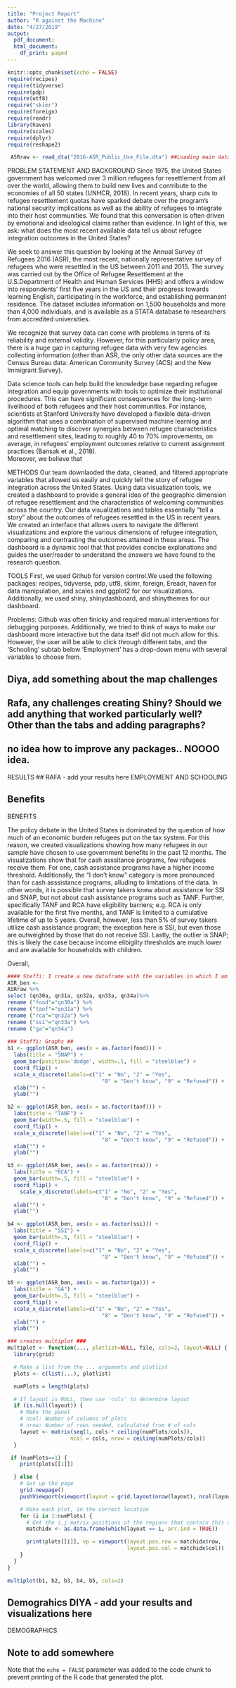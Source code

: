 ```yaml
---
title: "Project Report"
author: "R against the Machine"
date: "4/27/2019"
output:
  pdf_document: 
  html_document:
    df_print: paged
---
```


```r
knitr::opts_chunk$set(echo = FALSE)
require(recipes)
require(tidyverse)
require(pdp)
require(utf8)
require("skimr")
require(foreign)
require(readr)
library(haven)
require(scales)
require(dplyr)
require(reshape2)
```
```r
 ASRraw <- read_dta("2016-ASR_Public_Use_File.dta") ##Loading main dataset
```
PROBLEM STATEMENT AND BACKGROUND
Since 1975, the United States government has welcomed over 3 million refugees for resettlement from all over the world, allowing them to build new lives and contribute to the economies of all 50 states (UNHCR, 2018). In recent years, sharp cuts to refugee resettlement quotas have sparked debate over the program’s national security implications as well as the ability of refugees to integrate into their host communities. We found that this conversation is often driven by emotional and ideological claims rather than evidence.  In light of this, we ask: what does the most recent available data tell us about refugee integration outcomes in the United States?

We seek to answer this question by looking at the Annual Survey of Refugees 2016 (ASR), the most recent, nationally representative survey of refugees who were resettled in the US between 2011 and 2015. The survey was carried out by the Office of Refugee Resettlement at the U.S.Department of Health and Human Services (HHS) and offers a window into respondents' first five years in the US and their progress towards learning English, participating in the workforce, and establishing permanent residence. The dataset includes information on 1,500 households and more than 4,000 individuals, and is available as a STATA database to researchers from accredited universities.

We recognize that survey data can come with problems in terms of its reliability and external validity. However, for this particularly policy area, there is a huge gap in capturing refugee data with very few agencies collecting information (other than ASR, the only other data sources are the Census Bureau data: American Community Survey (ACS) and the New Immigrant Survey). 

Data science tools can help build the knowledge base regarding refugee integration and equip governments with tools to optimize their institutional procedures. This can have significant consequences for the long-term livelihood of both refugees and their host communities. For instance, scientists at Stanford University have developed a flexible data-driven algorithm that uses a combination of supervised machine learning and optimal matching to discover synergies between refugee characteristics and resettlement sites, leading to roughly 40 to 70% improvements, on average, in refugees’ employment outcomes relative to current assignment practices (Bansak et al., 2018).  
Moreover, we believe that 

METHODS
Our team downlaoded the data, cleaned, and filtered appropriate variables that allowed us easily and quickly tell the story of refugee integration across the United States. Using data visualization tools, we created a dashboard to provide a general idea of the geographic dimension of refugee resettlement and the characteristics of welcoming communities across the country. Our data visualizations and tables essentially “tell a story” about the outcomes of refugees resettled in the US in recent years. We created an interface that allows users to navigate the different visualizations and explore the various dimensions of refugee integration, comparing and contrasting the outcomes attained in these areas. The dashboard is a dynamic tool that that provides concise explanations and guides the user/reader to understand the answers we have found to the research question.

TOOLS
First, we used Github for version control.We used the following packages: recipes, tidyverse, pdp, utf8, skimr, foreign, Ereadr, haven for data manipulation, and scales and ggplot2 for our visualizations. Additionally, we used shiny, shinydashboard, and shinythemes for our dashboard.   

Problems: Github was often finicky and required manual interventions for debugging purposes. Additionally, we tried to think of ways to make our dashboard more interactive but the data itself did not much allow for this. However, the user will be able to click through different tabs, and the 'Schooling' subtab below 'Employment' has a drop-down menu with several variables to choose from. 

## Diya, add something about the map challenges 
## Rafa, any challenges creating Shiny? Should we add anything that worked particularly well? Other than the tabs and adding paragraphs? 

## no idea how to improve any packages.. NOOOO idea. 

RESULTS
## RAFA - add your results here 
EMPLOYMENT AND SCHOOLING


## Benefits
BENEFITS

The policy debate in the United States is dominated by the question of how much of an economic burden refugees put on the tax system. For this reason, we created visualizations showing how many refugees in our sample have chosen to use government benefits in the past 12 months.  The visualizations show that for cash asssitance programs, few refugees receive them. For one, cash assistance programs have a higher income threshold. Additionally, the "I don't know" category is more pronounced than for cash asssistance programs, alluding to limitations of the data. In other words, it is possible that survey takers knew about assistance for SSI and SNAP, but not about cash assistance programs such as TANF. Further, specifically TANF and RCA have eligibility barriers; e.g. RCA is only available for the first five months, and TANF is limited to a cumulative lifetime of up to 5 years. Overall, however, less than 5% of survey takers utilize cash assistance program; the exception here is SSI, but even those are outweighted by those that do not receive SSI. Lastly, the outlier is SNAP; this is likely the case because income elibigilty thresholds are much lower and are available for households with children. 

Overall, 
```r
#### Steffi: I create a new dataframe with the variables in which I am interested (benefits) ##
ASR_ben <-
ASRraw %>%
select (qn30a, qn31a, qn32a, qn33a, qn34a)%>%
rename ("food"="qn30a") %>%  
rename ("tanf"="qn31a") %>% 
rename ("rca"="qn32a") %>% 
rename ("ssi"="qn33a") %>% 
rename ("ga"="qn34a")
 
### Steffi: Graphs ##
b1 <- ggplot(ASR_ben, aes(x = as.factor(food))) +
  labs(title = "SNAP") +
  geom_bar(position='dodge', width=.5, fill = "steelblue") +
  coord_flip() +
  scale_x_discrete(labels=c("1" = "No", "2" = "Yes",
                              "8" = "Don't know", "9" = "Refused")) +
  xlab("") +
  ylab("")

b2 <- ggplot(ASR_ben, aes(x = as.factor(tanf))) +
  labs(title = "TANF") +
  geom_bar(width=.5, fill = "steelblue") +
  coord_flip() +
  scale_x_discrete(labels=c("1" = "No", "2" = "Yes",
                              "8" = "Don't know", "9" = "Refused")) +
  xlab("") +
  ylab("")

b3 <- ggplot(ASR_ben, aes(x = as.factor(rca))) +
  labs(title = "RCA") +
  geom_bar(width=.5, fill = "steelblue") +
  coord_flip() +
    scale_x_discrete(labels=c("1" = "No", "2" = "Yes",
                              "8" = "Don't know", "9" = "Refused")) +
  xlab("") +
  ylab("")

b4 <- ggplot(ASR_ben, aes(x = as.factor(ssi))) +
  labs(title = "SSI") +
  geom_bar(width=.5, fill = "steelblue") +
  coord_flip() +
  scale_x_discrete(labels=c("1" = "No", "2" = "Yes",
                              "8" = "Don't know", "9" = "Refused")) + 
  xlab("") +
  ylab("")

b5 <- ggplot(ASR_ben, aes(x = as.factor(ga))) +
  labs(title = "GA") +
  geom_bar(width=.5, fill = "steelblue") +
  coord_flip() +
  scale_x_discrete(labels=c("1" = "No", "2" = "Yes",
                              "8" = "Don't know", "9" = "Refused")) +
  xlab("") +
  ylab("")

### creates multiplot ###
multiplot <- function(..., plotlist=NULL, file, cols=3, layout=NULL) {
  library(grid)

  # Make a list from the ... arguments and plotlist
  plots <- c(list(...), plotlist)

  numPlots = length(plots)

  # If layout is NULL, then use 'cols' to determine layout
  if (is.null(layout)) {
    # Make the panel
    # ncol: Number of columns of plots
    # nrow: Number of rows needed, calculated from # of cols
    layout <- matrix(seq(1, cols * ceiling(numPlots/cols)),
                    ncol = cols, nrow = ceiling(numPlots/cols))
  }

 if (numPlots==1) {
    print(plots[[1]])

  } else {
    # Set up the page
    grid.newpage()
    pushViewport(viewport(layout = grid.layout(nrow(layout), ncol(layout))))

    # Make each plot, in the correct location
    for (i in 1:numPlots) {
      # Get the i,j matrix positions of the regions that contain this subplot
      matchidx <- as.data.frame(which(layout == i, arr.ind = TRUE))

      print(plots[[i]], vp = viewport(layout.pos.row = matchidx$row,
                                      layout.pos.col = matchidx$col))
    }
  }
}
```

```r
multiplot(b1, b2, b3, b4, b5, cols=2)
```


## Demograhics DIYA - add your results and visualizations here 
DEMOGRAPHICS



## Note to add somewhere 
Note that the `echo = FALSE` parameter was added to the code chunk to prevent printing of the R code that generated the plot.

